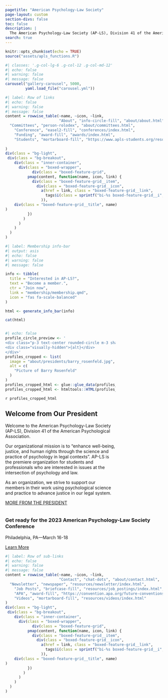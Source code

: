 ```yaml
---
pagetitle: "American Psychology-Law Society"
page-layout: custom
section-divs: false
toc: false
description: |
  The American Psychology-Law Society (AP-LS), Division 41 of the American Psychological Association is an organization dedicated to enhancing the well-being, justice, and human rights through the science and practice of psychology in legal contexts.  
search: true
---
```


```r
knitr::opts_chunk$set(echo = TRUE)
source("assets/apls_functions.R")
```

::: {#gallery .column-page}
:::

```r
#| classes: '.g-col-lg-6 .g-col-12 .g-col-md-12'
#| echo: false
#| warning: false
#| message: false
carousel("gallery-carousel", 5000, 
         yaml.load_file("carousel.yml"))
```

```{=html}
<style>
#hero-banner {
  padding-top: 35px;
  padding-bottom: 20px;
  
}
#quarto-content main { 
  margin-top: 0;
  padding-top: 0;
}
html {
  scroll-behavior: smooth;
}
.headline {
font-size: 1.25em;
font-weight: 300;
padding-bottom: 1em;
}
.headline p {
  margin: 25px;
  padding-bottom: 0.2rem;
}
.headline a {
  text-decoration: none;
}
.headline ul li {
  margin-bottom: 0.3em;
}
.carousel.card {
  padding-top: 2em;
}
.carousel img {
  width: 70%;
  margin-bottom: 110px;
}
.carousel-control-prev-icon, .carousel-control-next-icon {
  margin-bottom: 110px;
}
.carousel-caption {
  padding-top: 1em;
  padding-bottom: 1em;
}
.touch {
  
}
</style>
```
::: vspace
:::

::: {.column-screen .light-section}
::: grid
```r
#| label: Row of links
#| echo: false
#| warning: false
#| message: false
content = rowwise_table(~name, ~icon, ~link,
                        "About", "info-circle-fill", "about/about.html",
  "Committees", "person-rolodex", "about/committees.html",
    "Conference", "easel2-fill", "conferences/index.html", 
    "Funding", "award-fill", "awards/index.html",
    "Students", "mortarboard-fill", "https://www.apls-students.org/resources.html"
  
)
div(class = "bg-light",
 div(class = "bg-breakout",
    div(class = "inner-container",
      div(class = "boxed-wrapper",
            div(class = "boxed-feature-grid",
          pmap(content, function(name, icon, link) {
            div(class = "boxed-feature-grid__item",
              div(class = "boxed-feature-grid__icon",
                a(href = link, class = "boxed-feature-grid__link",
                  tags$i(class = sprintf("bi-%s boxed-feature-grid__i", icon))
                )),
    div(class = "boxed-feature-grid__title", name)
)
          })
        )
      )
    )
  )
)

```
:::
:::

```r
#| label: Membership info-bar 
#| output: asis
#| echo: false
#| warning: false
#| message: false

info <- tibble(
  title = "Interested in AP-LS?",
  text = "Become a member.",
  ctr = "Join now",
  link = "membership/membership.qmd",
  icon = "fas fa-scale-balanced"
)

html <- generate_info_bar(info)

cat(html)

```

::: vspace
:::

::: {.column .col-v-center width="15%"}
:::

::: {.column .col-v-center width="70%"}
```r
#| echo: false
profile_circle_preview <- '
<div class="p-3 text-center rounded-circle m-3 shadow-lg" style="background-size: cover; background-image: url({image}); width: 225px; height: 225px">
<div class="visually-hidden">{alt}</div>
</div>'
profiles_cropped <- list(
  image = "about/presidents/barry_rosenfeld.jpg",
  alt = c(
    "Picture of Barry Rosenfeld"
  )
)
profiles_cropped_html <- glue::glue_data(profiles_cropped, profile_circle_preview)
profiles_cropped_html <- htmltools::HTML(profiles_cropped_html)
```

::: portrait
`r profiles_cropped_html`
:::

## Welcome from Our President

::: vspace
:::

::: president-intro
<p>Welcome to the American Psychology-Law Society (AP-LS), Division 41 of the American Psychological Association.</p>

<p>Our organizational mission is to "enhance well-being, justice, and human rights through the science and practice of psychology in legal contexts". AP-LS is the premiere organization for students and professionals who are interested in issues at the intersection of psychology and law.</p>

<p>As an organization, we strive to support our members in their work using psychological science and practice to advance justice in our legal system.</p>
:::

::: about-link
[MORE FROM THE PRESIDENT](about/presidents/index.html)
:::
:::

::: {.simple-info-blue .alt-background-blue}
::: content-block-blue
### Get ready for the 2023 American Psychology-Law Society Conference

Philadelphia, PA---March 16-18

[Learn More](conferences/index.html){.btn-action .btn .btn-secondary .btn-lg role="button"}
:::
:::

::: {.column-screen .light-section}
::: grid
```r
#| label: Row of sub-links
#| echo: false
#| warning: false
#| message: false
content = rowwise_table(~name, ~icon, ~link,
                        "Contact", "chat-dots", "about/contact.html",
  "Newsletter", "newspaper", "resources/newsletter/index.html",
    "Job Posts", "briefcase-fill", "resources/job_postings/index.html", 
    "APA", "award-fill", "https://convention.apa.org/future-conventions",
    "Videos", "mortarboard-fill", "resources/videos/index.html"
)
div(class = "bg-light",
 div(class = "bg-breakout",
    div(class = "inner-container",
      div(class = "boxed-wrapper",
            div(class = "boxed-feature-grid",
          pmap(content, function(name, icon, link) {
            div(class = "boxed-feature-grid__item",
              div(class = "boxed-feature-grid__icon",
                a(href = link, class = "boxed-feature-grid__link",
                  tags$i(class = sprintf("bi-%s boxed-feature-grid__i", icon))
                )),
    div(class = "boxed-feature-grid__title", name)
)
          })
        )
      )
    )
  )
)

```
:::
:::
